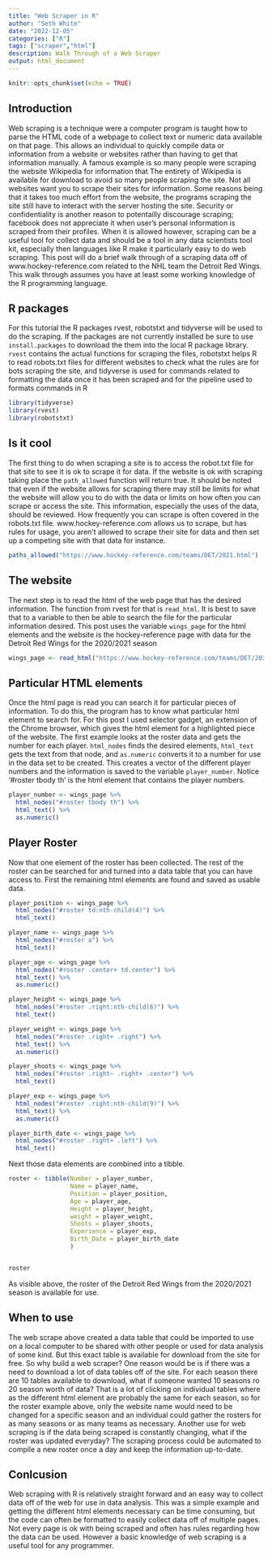 ```yaml
---
title: "Web Scraper in R"
author: "Seth White"
date: "2022-12-05"
categories: ["R"]
tags: ["scraper","html"]
description: Walk Through of a Web Scraper
output: html_document
---
```


```r
knitr::opts_chunk$set(echo = TRUE)
```

## Introduction

Web scraping is a technique were a computer program is taught how to parse the HTML code of a webpage to collect text or numeric data available on that page. This allows an individual to quickly compile data or information from a website or websites rather than having to get that information manually. A famous example is so many people were scraping the website Wikipedia for information that The entirety of Wikipedia is available for download to avoid so many people scraping the site. Not all websites want you to scrape their sites for information. Some reasons being that it takes too much effort from the website, the programs scraping the site still have to interact with the server hosting the site. Security or confidentiality is another reason to potentailly discourage scraping; facebook does not appreciate it when user's personal information is scraped from their profiles. When it is allowed however, scraping can be a useful tool for collect data and should be a tool in any data scientists tool kit, especially then languages like R make it particularly easy to do web scraping. This post will do a brief walk through of a scraping data off of www.hockey-reference.com related to the NHL team the Detroit Red Wings. This walk through assumes you have at least some working knowledge of the R programming language.

## R packages

For this tutorial the R packages rvest, robotstxt and tidyverse will be used to do the scraping. If the packages are not currently installed be sure to use `install.packages` to download the them into the local R package library. `rvest` contains the actual functions for scraping the files, robotstxt helps R to read robots.txt files for different websites to check what the rules are for bots scraping the site, and tidyverse is used for commands related to formatting the data once it has been scraped and for the pipeline used to formats commands in R

```r

library(tidyverse)
library(rvest)
library(robotstxt)

```

## Is it cool

The first thing to do when scraping a site is to access the robot.txt file for that site to see it is ok to scrape it for data. If the website is ok with scraping taking place the `path_allowed` function will return true. It should be noted that even if the website allows for scraping there may still be limits for what the website will allow you to do with the data or limits on how often you can scrape or access the site. This information, especially the uses of the data, should be reviewed. How frequently you can scrape is often covered in the robots.txt file. www.hockey-reference.com allows us to scrape, but has rules for usage, you aren't allowed to scrape their site for data and then set up a competing site with that data for instance.

```r
paths_allowed("https://www.hockey-reference.com/teams/DET/2021.html")
```

## The website 


The next step is to read the html of the web page that has the desired information. The function from rvest for that is `read_html`. It is best to save that to a variable to then be able to search the file for the particular information desired. This post uses the variable `wings_page` for the html elements and the website is the hockey-reference page with data for the Detroit Red Wings for the 2020/2021 season 

```r
wings_page <- read_html("https://www.hockey-reference.com/teams/DET/2021.html")
```

## Particular HTML elements

Once the html page is read you can search it for particular pieces of information. To do this, the program has to know what particular html element to search for. For this post I used selector gadget, an extension of the Chrome browser, which gives the html element for a highlighted piece of the website. The first example looks at the roster data and gets the number for each player. `html_nodes` finds the desired elements, `html_text` gets the text from that node, and `as.numeric` converts it to a number for use in the data set to be created. This creates a vector of the different player numbers and the information is saved to the variable `player_number`. Notice '#roster tbody th' is the html element that contains the player numbers.

```r
player_number <- wings_page %>%
  html_nodes("#roster tbody th") %>%
  html_text() %>%
  as.numeric()
```

## Player Roster

Now that one element of the roster has been collected. The rest of the roster can be searched for and turned into a data table that you can have access to. First the remaining html elements are found and saved as usable data.

```r
player_position <- wings_page %>%
  html_nodes("#roster td:nth-child(4)") %>%
  html_text()

player_name <- wings_page %>%
  html_nodes("#roster a") %>%
  html_text()

player_age <- wings_page %>%
  html_nodes("#roster .center+ td.center") %>%
  html_text() %>%
  as.numeric()

player_height <- wings_page %>%
  html_nodes("#roster .right:nth-child(6)") %>%
  html_text()

player_weight <- wings_page %>%
  html_nodes("#roster .right+ .right") %>%
  html_text() %>%
  as.numeric()

player_shoots <- wings_page %>%
  html_nodes("#roster .right~ .right+ .center") %>%
  html_text()

player_exp <- wings_page %>%
  html_nodes("#roster .right:nth-child(9)") %>%
  html_text() %>%
  as.numeric()

player_birth_date <- wings_page %>%
  html_nodes("#roster .right+ .left") %>%
  html_text()
```


Next those data elements are combined into a tibble.

```r
roster <- tibble(Number = player_number,
                 Name = player_name,
                 Position = player_position,
                 Age = player_age,
                 Height = player_height,
                 weight = player_weight,
                 Shoots = player_shoots,
                 Experience = player_exp,
                 Birth_Date = player_birth_date
                 )


roster
```

As visible above, the roster of the Detroit Red Wings from the 2020/2021 season is available for use.

## When to use

The web scrape above created a data table that could be imported to use on a local computer to be shared with other people or used for data analysis of some kind. But this exact table is available for download from the site for free. So why build a web scraper? One reason would be is if there was a need to download a lot of data tables off of the site. For each season there are 10 tables available to download, what if someone wanted 10 seasons ro 20 season worth of data? That is a lot of clicking on individual tables where as the different html element are probably the same for each season, so for the roster example above, only the website name would need to be changed for a specific season and an individual could gather the rosters for as many seasons or as many teams as necessary. Another use for web scraping is if the data being scraped is constantly changing, what if the roster was updated everyday? The scraping process could be automated to compile a new roster once a day and keep the information up-to-date.

## Conlcusion

Web scraping with R is relatively straight forward and an easy way to collect data off of the web for use in data analysis. This was a simple example and getting the different html elements necessary can be time consuming, but the code can often be formatted to easily collect data off of multiple pages. Not every page is ok with being scraped and often has rules regarding how the data can be used. However a basic knowledge of web scraping is a useful tool for any programmer. 





